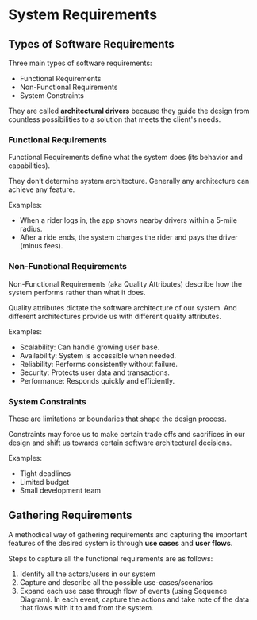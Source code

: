 # System Requirements

## Types of Software Requirements

Three main types of software requirements:
- Functional Requirements
- Non-Functional Requirements
- System Constraints

They are called **architectural drivers** because they guide the design from countless possibilities to a solution that meets the client's needs.

### Functional Requirements

Functional Requirements define what the system does (its behavior and capabilities).

They don’t determine system architecture. Generally any architecture can achieve any feature.

Examples:
- When a rider logs in, the app shows nearby drivers within a 5-mile radius.
- After a ride ends, the system charges the rider and pays the driver (minus fees).


### Non-Functional Requirements

Non-Functional Requirements (aka Quality Attributes) describe how the system performs rather than what it does.

Quality attributes dictate the software architecture of our system. And different architectures provide us with different quality attributes.

Examples:
- Scalability: Can handle growing user base.
- Availability: System is accessible when needed.
- Reliability: Performs consistently without failure.
- Security: Protects user data and transactions.
- Performance: Responds quickly and efficiently.

### System Constraints

These are limitations or boundaries that shape the design process.

Constraints may force us to make certain trade offs and sacrifices in our design and shift us towards certain software architectural decisions.

Examples:
- Tight deadlines
- Limited budget
- Small development team


## Gathering Requirements

A methodical way of gathering requirements and capturing the important features of the desired system is through **use cases** and **user flows**.

Steps to capture all the functional requirements are as follows:
1. Identify all the actors/users in our system
2. Capture and describe all the possible use-cases/scenarios
3. Expand each use case through flow of events (using Sequence Diagram). In each event, capture the actions and take note of the data that flows with it to and from the system.